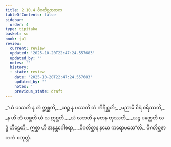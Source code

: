 ```yaml
---
title: 2.10.4 ဝိဂတိစ္ဆဇာတက
tableOfContents: false
sidebar:
  order: 4
type: tipitaka
basket: su
book: ja1
review:
  current: review
  updated: '2025-10-20T22:47:24.557683'
  updated_by: ''
  notes: ''
  history:
  - state: review
    date: '2025-10-20T22:47:24.557683'
    updated_by: ''
    notes: ''
    previous_state: draft
---
```



<DynamicBreadcrumb />


<ReviewStatus review={frontmatter.review} showDetails={true} />

<HypothesisAnnotation frontmatter={frontmatter} />

<Division number="188" book="ja1" e="ch" v="22" p="68">

<Paragraph number="644" type="verses" book="ja1">
_“ယံ ပဿတိ န တံ ဣစ္ဆတိ,_  
_ယဉ္စ န ပဿတိ တံ ကိရိစ္ဆတိ;_  
_မညာမိ စိရံ စရိဿတိ,_  
_န ဟိ တံ လစ္ဆတိ ယံ သ ဣစ္ဆတိ._  

</Paragraph>

</Division>
<Division number="189" book="ja1" e="ch" v="22" p="68">

<Paragraph number="645" type="verses" book="ja1">
_ယံ လဘတိ န တေန တုဿတိ,_  
_ယဉ္စ ပတ္ထေတိ လဒ္ဓံ ဟီဠေတိ;_  
ဣစ္ဆာ ဟိ အနန္တဂေါစရာ,_  
_ဝိဂတိစ္ဆာန နမော ကရောမသေ”တိ._  


</Paragraph>
</Division>

<Paragraph number="646" type="center" book="ja1">
ဝိဂတိစ္ဆဇာတကံ စတုတ္ထံ.
</Paragraph>